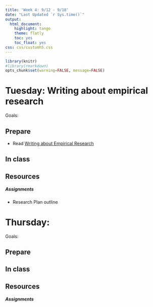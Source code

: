```yaml
---
title: 'Week 4: 9/12 - 9/18'
date: "Last Updated `r Sys.time()`"
output:
  html_document:
    highlight: tango
    theme: flatly
    toc: yes
    toc_float: yes
css: css/customh5.css
---
```


```r
library(knitr)
#library(rmarkdown)
opts_chunk$set(warning=FALSE, message=FALSE) 
```


# Tuesday: Writing about empirical research
Goals: 


## Prepare 
* Read [Writing about Empirical Research]()

## In class


## Resources


##### Assignments
* Research Plan outline


# Thursday: 
Goals: 

## Prepare


## In class


## Resources


##### Assignments
